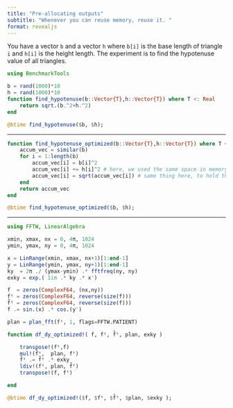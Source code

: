 ```yaml
---
title: "Pre-allocating outputs"
subtitle: "Whenever you can reuse memory, reuse it. "
format: revealjs
---
```


You have a vector `b` and a vector `h` where `b[i]` is the base length of triangle `i` and `h[i]` is the height length. 
The experiment is to find the hypotenuse value of all triangles.

```julia
using BenchmarkTools

b = rand(1000)*10
h = rand(1000)*10
function find_hypotenuse(b::Vector{T},h::Vector{T}) where T <: Real
    return sqrt.(b.^2+h.^2)
end
```

```julia
@btime find_hypotenuse($b, $h);
```

---

```julia
function find_hypotenuse_optimized(b::Vector{T},h::Vector{T}) where T <: Real
    accum_vec = similar(b)
    for i = 1:length(b)
        accum_vec[i] = b[i]^2
        accum_vec[i] += h[i]^2 # here, we used the same space in memory to hold the sum
        accum_vec[i] = sqrt(accum_vec[i]) # same thing here, to hold the sqrt
    end
    return accum_vec
end
```

```julia
@btime find_hypotenuse_optimized($b, $h);
```

---


```julia

using FFTW, LinearAlgebra

xmin, xmax, nx = 0, 4π, 1024
ymin, ymax, ny = 0, 4π, 1024

x = LinRange(xmin, xmax, nx+1)[1:end-1]
y = LinRange(ymin, ymax, ny+1)[1:end-1]
ky  = 2π ./ (ymax-ymin) .* fftfreq(ny, ny)
exky = exp.( 1im .* ky .* x')

f  = zeros(ComplexF64, (nx,ny))
fᵗ = zeros(ComplexF64, reverse(size(f)))
f̂ᵗ = zeros(ComplexF64, reverse(size(f)))
f .= sin.(x) .* cos.(y')

plan = plan_fft(fᵗ, 1, flags=FFTW.PATIENT)

function df_dy_optimized!( f, fᵗ, f̂ᵗ, plan, exky )

    transpose!(fᵗ,f)
    mul!(f̂ᵗ,  plan, fᵗ)
    f̂ᵗ .= f̂ᵗ .* exky
    ldiv!(fᵗ, plan, f̂ᵗ)
    transpose!(f, fᵗ)

end

@btime df_dy_optimized!($f, $fᵗ, $f̂ᵗ, $plan, $exky );
```

